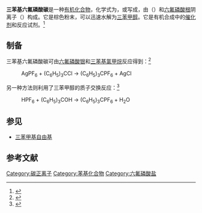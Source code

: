 {{chembox
| Watchedfields = changed
| verifiedrevid = 437221912
| Name = Triphenylmethyl hexafluorophosphate
| ImageFile = Ph3CPF6.png
| ImageSize = 233
| ImageFile2 = Triphenylmethyl-hexafluorophosphate-ion-pair-from-xtal-Mercury-3D-bs.png
| ImageSize2 = 200
| ImageFile3 = Triphenylmethyl-hexafluorophosphate-xtal-packing-Mercury-3D-sf.png
| OtherNames = 三苯基六氟磷酸甲鎓<br>六氟磷酸三苯甲基正离子<!-- 《有机化合物命名原则 2017》将CH3(+) 命名为甲基正离子 --><br>三苯甲基六氟磷酸盐
| NameEn = triphenylmethyl hexafluorophosphate
|Section1={{Chembox Identifiers
| CASNo_Ref = {{cascite|correct|CAS}}
| CASNo = 437-17-2
| ChemSpiderID = 2006130
| EINECS = 207-112-0
| PubChem = 2723954
| SMILES = c1ccc(cc1)[C+](c1ccccc1)c1ccccc1.F[P-](F)(F)(F)(F)F
| StdInChI=1S/C19H15.F6P/c1-4-10-16(11-5-1)19(17-12-6-2-7-13-17)18-14-8-3-9-15-18;1-7(2,3,4,5)6/h1-15H;/q+1;-1
| StdInChIKey = IBTFOFOFRZKIJU-UHFFFAOYSA-N
  }}
|Section2={{Chembox Properties
| Formula = C<sub>19</sub>H<sub>15</sub>F<sub>6</sub>P
| MolarMass = 388.31
| Appearance = 棕色粉末
| Density = 
| Solubility = 
| MeltingPtC = 145
| BoilingPt = 
| Viscosity = 
  }}
|Section7={{Chembox Hazards
| ExternalSDS = [http://www.chemcas.com/material/cas/archive/437-17-2.asp]
| GHSPictograms = {{GHS05}}
| GHSSignalWord = 危险
| HPhrases = {{H-phrases|314}}
| PPhrases = {{P-phrases|260|264|280|301+330+331|303+361+353|304+340|305+351+338|310|321|363|405|501}}
  }}
}}

'''三苯基六氟磷酸碳'''是一种[[有机化合物|有机化合物]]，化学式为{{chem|C|19|H|15|F|6|P}}，或写成{{chem|(C|6|H|5|)|3|C|PF|6}}，由{{le|三苯甲基正离子|Triphenylcarbenium}}（{{chem|[(C|6|H|5|)|3|C]|+}}）和[[六氟磷酸盐|六氟磷酸根]]阴离子（{{chem|[PF|6|]|-}}）构成。它是棕色粉末，可以迅速水解为[[三苯甲醇|三苯甲醇]]。它是有机合成中的[[催化剂|催化剂]]和反应试剂。<ref name=Urch>{{cite journal |author=Urch, C. |title=Triphenylmethyl Hexafluorophosphate |journal=Encyclopedia of Reagents for Organic Synthesis |year=2001 |doi=10.1002/047084289X.rt363f|isbn=0471936235 }}</ref>

==制备==
三苯基六氟磷酸碳可由[[六氟磷酸银|六氟磷酸银]]和[[三苯氯甲烷|三苯基氯甲烷]]反应得到：<ref>{{cite journal |author1=Sharp, D. |author2=Shepard, N. |title=Complex Fluorides. Part VIII |journal=University Chemical Laboratory, Cambridge |year=1956 |pages=674–682}}</ref>

:AgPF<sub>6</sub> + (C<sub>6</sub>H<sub>5</sub>)<sub>3</sub>CCl → (C<sub>6</sub>H<sub>5</sub>)<sub>3</sub>CPF<sub>6</sub> + AgCl

另一种方法则利用了三苯甲醇的质子交换反应：<ref name=Olah>{{cite journal |title=Preparative Carbocation Chemistry; IV. Improved Preparation of Triphenylcarbenium (Trityl) Salts |url=https://archive.org/details/sim_synthesis_1972-10_10/page/544 |journal=Synthesis |volume=1972 |issue=10 |pages=544 |year=1972 |author1=Olah, G. |author2=Svoboda, J. |author3=Olah, J. |doi= 10.1055/s-1972-21914}}</ref>

:HPF<sub>6</sub> + (C<sub>6</sub>H<sub>5</sub>)<sub>3</sub>COH → (C<sub>6</sub>H<sub>5</sub>)<sub>3</sub>CPF<sub>6</sub> + H<sub>2</sub>O

==参见==
* [[三苯甲基自由基|三苯甲基自由基]]

==参考文献==
{{reflist}}

{{六氟磷酸盐}}

[[Category:碳正离子|Category:碳正离子]]
[[Category:苯基化合物|Category:苯基化合物]]
[[Category:六氟磷酸盐|Category:六氟磷酸盐]]